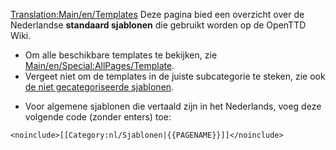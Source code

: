[[Translation:Main/en/Templates]]
Deze pagina bied een overzicht over de Nederlandse '''standaard sjablonen''' die gebruikt worden op de OpenTTD Wiki.

* Om alle beschikbare templates te bekijken, zie [[Main/en/Special:AllPages/Template]].
* Vergeet niet om de templates in de juiste subcategorie te steken, zie ook [[Main/en/Special:Uncategorizedtemplates|de niet gecategoriseerde sjablonen]].


* Voor algemene sjablonen die vertaald zijn in het Nederlands, voeg deze volgende code (zonder enters) toe:
<pre>
<noinclude>[[Category:nl/Sjablonen|{{PAGENAME}}]]</noinclude>
</pre>